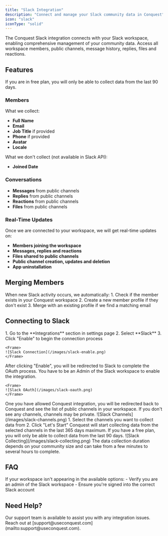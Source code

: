 ```yaml
---
title: "Slack Integration"
description: "Connect and manage your Slack community data in Conquest"
icon: "slack"
iconType: "solid"
---
```


The Conquest Slack integration connects with your Slack workspace, enabling comprehensive management of your community data. Access all workspace members, public channels, message history, replies, files and reactions.

## Features

<Note>If you are in free plan, you will only be able to collect data from the last 90 days.</Note>

### Members
What we collect:
- **Full Name**
- **Email**
- **Job Title** if provided
- **Phone** if provided
- **Avatar**
- **Locale**

What we don't collect (not available in Slack API):
- **Joined Date**

### Conversations
- **Messages** from public channels
- **Replies** from public channels
- **Reactions** from public channels
- **Files** from public channels

### Real-Time Updates
Once we are connected to your workspace, we will get real-time updates on:  
- **Members joining the workspace**
- **Messages, replies and reactions**
- **Files shared to public channels**
- **Public channel creation, updates and deletion**
- **App uninstallation**

## Merging Members

<Tip>
  When new Slack activity occurs, we automatically:
  1. Check if the member exists in your Conquest workspace
  2. Create a new member profile if they don't exist
  3. Merge with an existing profile if we find a matching email
</Tip>


## Connecting to Slack

<Steps>
  <Step title="Workspace Connection">
    1. Go to the **Integrations** section in settings page
    2. Select **Slack**
    3. Click "Enable" to begin the connection process

    <Frame>
    ![Slack Connection](/images/slack-enable.png)
    </Frame>
  </Step>

  <Step title="OAuth">
    After clicking "Enable", you will be redirected to Slack to complete the OAuth process.
    <Tip>
     You have to be an Admin of the Slack workspace to enable the integration.
    </Tip>

    <Frame>
    ![Slack OAuth](/images/slack-oauth.png)
    </Frame>
    
  </Step>
  
  <Step title="Channels selection">
    One you have allowed Conquest integration, you will be redirected back to Conquest and see the list of public channels in your workspace.
    <Tip>
     If you don't see any channels, channels may be private.
    </Tip>
     <Frame>
    ![Slack Channels](/images/slack-channels.png)
    </Frame>
    1. Select the channels you want to collect data from
    2. Click "Let's Start"
  </Step>
  <Step title="Collecting">
   Conquest will start collecting data from the selected channels in the last 365 days maximum.
   <Note>
    If you have a free plan, you will only be able to collect data from the last 90 days.
   </Note>
    <Frame>
    ![Slack Collecting](/images/slack-collecting.png)
    </Frame>
  </Step>
</Steps>

  <Warning>
    The data collection duration depends on your community size and can take from a few minutes to several hours to complete.
  </Warning>

## FAQ

<AccordionGroup>
  <Accordion title="My workspace is not visible">
    If your workspace isn't appearing in the available options:
    - Verify you are an admin of the Slack workspace
    - Ensure you're signed into the correct Slack account
  </Accordion>
</AccordionGroup>

## Need Help?

<Card title="Contact Support" icon="headset">
  Our support team is available to assist you with any integration issues. 
  Reach out at [support@useconquest.com](mailto:support@useconquest.com).
</Card>

